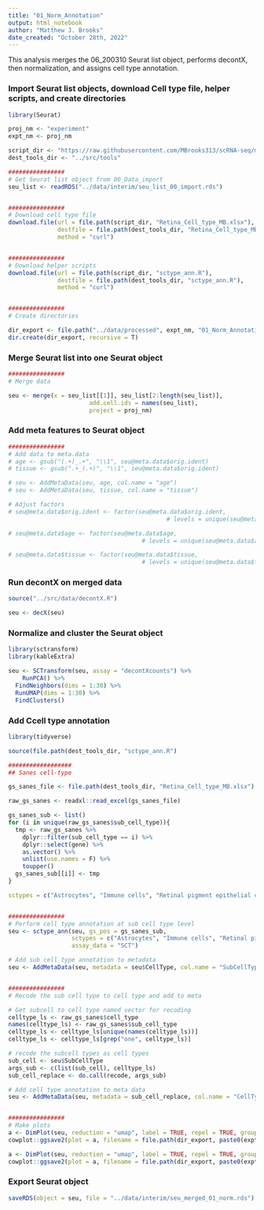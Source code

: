 ```yaml
---
title: "01_Norm_Annotation"
output: html_notebook
author: "Matthew J. Brooks"
date_created: "October 28th, 2022"
---
```



This analysis merges the 06_200310 Seurat list object, performs decontX, then normalization, and assigns cell type annotation.

### Import Seurat list objects, download Cell type file, helper scripts, and create directories 
```r
library(Seurat)

proj_nm <- "experiment"
expt_nm <- proj_nm

script_dir <- "https://raw.githubusercontent.com/MBrooks313/scRNA-seq/main"
dest_tools_dir <- "../src/tools"

################
# Get Seurat list object from 00_Data_import
seu_list <- readRDS("../data/interim/seu_list_00_import.rds")


################
# Download cell type file
download.file(url = file.path(script_dir, "Retina_Cell_type_MB.xlsx"), 
              destfile = file.path(dest_tools_dir, "Retina_Cell_type_MB.xlsx"), 
              method = "curl")


################
# Download helper scripts
download.file(url = file.path(script_dir, "sctype_ann.R"), 
              destfile = file.path(dest_tools_dir, "sctype_ann.R"), 
              method = "curl")


################
# Create directories

dir_export <- file.path("../data/processed", expt_nm, "01_Norm_Annotation")
dir.create(dir_export, recursive = T)

```

### Merge Seurat list into one Seurat object
```r

################
# Merge data

seu <- merge(x = seu_list[[1]], seu_list[2:length(seu_list)], 
                       add.cell.ids = names(seu_list), 
                       project = proj_nm)

```


### Add meta features to Seurat object
```r

################
# Add data to meta.data
# age <- gsub("(.+)_.+", "\\1", seu@meta.data$orig.ident)
# tissue <- gsub(".+_(.+)", "\\1", seu@meta.data$orig.ident)

# seu <- AddMetaData(seu, age, col.name = "age")
# seu <- AddMetaData(seu, tissue, col.name = "tissue")

# Adjust factors
# seu@meta.data$orig.ident <- factor(seu@meta.data$orig.ident, 
                                             # levels = unique(seu@meta.data$orig.ident))

# seu@meta.data$age <- factor(seu@meta.data$age, 
                                      # levels = unique(seu@meta.data$age))

# seu@meta.data$tissue <- factor(seu@meta.data$tissue, 
                                      # levels = unique(seu@meta.data$tissue))

```


### Run decontX on merged data
```r
source("../src/data/decontX.R")

seu <- decX(seu)

```

### Normalize and cluster the Seurat object
```r

library(sctransform)
library(kableExtra)

seu <- SCTransform(seu, assay = "decontXcounts") %>% 
    RunPCA() %>%
  FindNeighbors(dims = 1:30) %>% 
  RunUMAP(dims = 1:30) %>% 
  FindClusters()

```



### Add Ccell type annotation
```r
library(tidyverse)

source(file.path(dest_tools_dir, "sctype_ann.R")

##################
## Sanes cell-type

gs_sanes_file <- file.path(dest_tools_dir, "Retina_Cell_type_MB.xlsx")

raw_gs_sanes <- readxl::read_excel(gs_sanes_file)

gs_sanes_sub <- list()
for (i in unique(raw_gs_sanes$sub_cell_type)){
  tmp <- raw_gs_sanes %>% 
    dplyr::filter(sub_cell_type == i) %>% 
    dplyr::select(gene) %>% 
    as.vector() %>% 
    unlist(use.names = F) %>% 
    toupper()
  gs_sanes_sub[[i]] <- tmp
}

sctypes = c("Astrocytes", "Immune cells", "Retinal pigment epithelial cells")


################
# Perform cell type annotation at sub cell type level
seu <- sctype_ann(seu, gs_pos = gs_sanes_sub, 
                  sctypes = c("Astrocytes", "Immune cells", "Retinal pigment epithelial cells"),
                  assay_data = "SCT")

# Add sub cell type annotation to metadata
seu <- AddMetaData(seu, metadata = seu$CellType, col.name = "SubCellType")


################
# Recode the sub cell type to cell type and add to meta

# Get subcell to cell type named vector for recoding
celltype_ls <- raw_gs_sanes$cell_type
names(celltype_ls) <- raw_gs_sanes$sub_cell_type
celltype_ls <- celltype_ls[unique(names(celltype_ls))]
celltype_ls <- celltype_ls[grep("one", celltype_ls)]

# recode the subcell types as cell types
sub_cell <- seu$SubCellType
args_sub <- c(list(sub_cell), celltype_ls)
sub_cell_replace <- do.call(recode, args_sub)

# Add cell type annotation to meta data
seu <- AddMetaData(seu, metadata = sub_cell_replace, col.name = "CellType")


################
# Make plots
a <- DimPlot(seu, reduction = "umap", label = TRUE, repel = TRUE, group.by = 'SubCellType')
cowplot::ggsave2(plot = a, filename = file.path(dir_export, paste0(expt_nm, "_Dim_SubCellTypeAnn_merged.png")), width = 16, height = 12)

a <- DimPlot(seu, reduction = "umap", label = TRUE, repel = TRUE, group.by = 'CellType')
cowplot::ggsave2(plot = a, filename = file.path(dir_export, paste0(expt_nm, "_Dim_CellTypeAnn_merged.png")), width = 16, height = 12)

```


### Export Seurat object
```r

saveRDS(object = seu, file = "../data/interim/seu_merged_01_norm.rds")

```